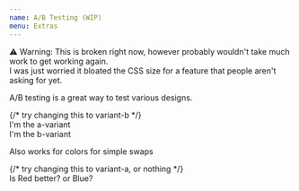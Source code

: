 ```yaml
---
name: A/B Testing (WIP)
menu: Extras
---
```



<div class="bg-mystic text-red py-3 px-4 rounded my-5 text-center">
  ⚠️ Warning: This is broken right now, however probably wouldn't take much work
  to get working again.
  <br />I was just worried it bloated the CSS size for a feature that people aren't
  asking for yet.
</div>

A/B testing is a great way to test various designs.

<Playground>
  {/* try changing this to variant-b */}
  <div className="variant-a">
    <div className="b:hidden bg-red p-3">I'm the a-variant</div>
    <div className="a:hidden bg-blue p-3">I'm the b-variant</div>
  </div>
</Playground>

Also works for colors for simple swaps

<Playground>
  {/* try changing this to variant-a, or nothing */}
  <div className="variant-b">
    <div className="b:bg-blue bg-red p-3">Is Red better? or Blue?</div>
  </div>
</Playground>
